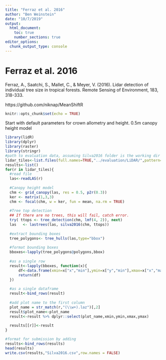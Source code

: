 ```yaml
---
title: "Ferraz et al. 2016"
author: "Ben Weinstein"
date: "10/7/2019"
output: 
  html_document:
    toc: true
    number_sections: true
editor_options: 
  chunk_output_type: console
---
```


# Ferraz et al. 2016 

Ferraz, A., Saatchi, S., Mallet, C., & Meyer, V. (2016). Lidar detection of individual tree size in tropical forests. Remote Sensing of Environment, 183, 318-333.

https://github.com/niknap/MeanShiftR

```r
knitr::opts_chunk$set(echo = TRUE)
```

Start with default parameters for crown allometry and height. 0.5m canopy height model

```r
library(lidR)
library(dplyr)
library(raster)
library(stringr)
#path to evaluation data, assuming Silva2016 folder is the working dir
lidar_tiles<-list.files(full.names=TRUE,"../evaluation/LiDAR/",pattern=".laz")
results<-list()
for(r in lidar_tiles){
  #read file
  las<-readLAS(r)
  
  #Canopy height model
  chm <- grid_canopy(las, res = 0.5, p2r(0.3))
  ker <- matrix(1,3,3)
  chm <- focal(chm, w = ker, fun = mean, na.rm = TRUE)
  
  #Tree top detection 
  ## If there are no trees, this will fail, catch error.
  try( ttops <- tree_detection(chm, lmf(4, 2)), next)
  las   <- lastrees(las, silva2016(chm, ttops))
  
  #extract bounding boxes
  tree_polygons<- tree_hulls(las,type="bbox")
  
  #format bounding boxes
  bboxes<-lapply(tree_polygons@polygons,bbox)
  
  #as a single row
  result<-lapply(bboxes, function(x){
      df<-data.frame(xmin=x["x","min"],ymin=x["y","min"],xmax=x["x","max"],ymax=x["y","max"])
      return(df)
  })
  
  #as a single dataframe
  result<-bind_rows(result)
  
  #add plot name to the first column
  plot_name = str_match(r,"(\\w+).laz")[,2]
  result$plot_name<-plot_name
  result<-result %>% dplyr::select(plot_name,xmin,ymin,xmax,ymax)
  
  results[[r]]<-result 
}

#format for submission by adding
results<-bind_rows(results)
head(results)
write.csv(results,"Silva2016.csv",row.names = FALSE)
```

